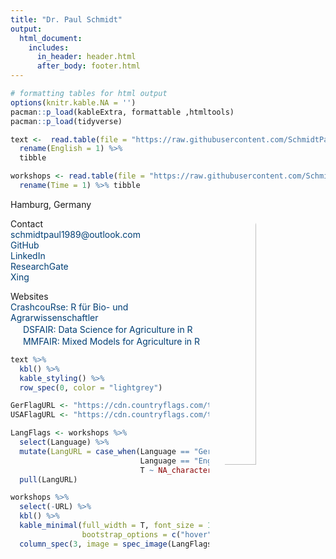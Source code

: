 ```yaml
---
title: "Dr. Paul Schmidt"
output: 
  html_document:
    includes:
      in_header: header.html
      after_body: footer.html
---
```


```r
# formatting tables for html output
options(knitr.kable.NA = '')
pacman::p_load(kableExtra, formattable ,htmltools)
pacman::p_load(tidyverse)
```

```r
text <-  read.table(file = "https://raw.githubusercontent.com/SchmidtPaul/CV/master/contactinfo/infotext.csv", sep = ";", header = T, encoding = "UTF-8") %>%
  rename(English = 1) %>% 
  tibble

workshops <- read.table(file = "https://raw.githubusercontent.com/SchmidtPaul/CV/master/contactinfo/workshophistory.csv", sep = ";", header = T, encoding = "UTF-8") %>%
  rename(Time = 1) %>% tibble
```

<!-- hyperlink style -->
<style>
a:link {
  color: #003f75ff;
  background-color: transparent;
  text-decoration: none;
}

a:visited {
  color: #003f75ff;
  background-color: transparent;
  text-decoration: none;
}

a:hover {
  color: #003f75ff;
  background-color: transparent;
  text-decoration: underline;
}

a:active {
  color: #003f75ff;
  background-color: transparent;
  text-decoration: underline;
}
</style> 

<!-- Image -->
<img src="https://avatars3.githubusercontent.com/u/31928213?s=400&u=d5ca44cc7f39c7f4e2e79b4cffeeb3d0d0a321fb&v=4" style="width:33%; border-radius: 50%; margin-left: 20px" align="right" alt="Avatar">

<!-- Contact symbols -->
<style>
p.small {line-height: 1;}
</style>

<p class="small">
<i class="fa fa-home" style="color: #003f75ff;">
</i> Hamburg, Germany </br>

Contact </br>
<a href="mailto:schmidtpaul1989@outlook.com">
<i class="fa fa-envelope" style="color: #003f75ff;">
</i> schmidtpaul1989@outlook.com </a> </br>
<a href="https://github.com/SchmidtPaul/">
<i class="fa fa-github" style="color: #003f75ff;">
</i> GitHub </a> </br>
<a href="https://www.linkedin.com/in/schmidtpaul1989/">
<i class="fa fa-linkedin" style="color: #003f75ff;">
</i> LinkedIn </a> </br>
<a href="https://www.researchgate.net/profile/Paul_Schmidt17">
<i class="fa fa-pencil" style="color: #003f75ff;">
</i> ResearchGate </a> </br>
<a href="https://www.xing.com/profile/Paul_Schmidt393/cv">
<i class="fa fa-xing" style="color: #003f75ff;">
</i> Xing </a> 

Websites </br>
<a href="https://schmidtpaul.github.io/crashcouRse/">
<i class="fa fa-window-maximize" style="color: #003f75ff;">
</i> CrashcouRse: R für Bio- und Agrarwissenschaftler </a> </br>
<a href="https://schmidtpaul.github.io/DSFAIR/">
<img src="https://raw.githubusercontent.com/SchmidtPaul/DSFAIR/master/img/logo/favicon-32x32.png" width=16 height=16/>
</i> DSFAIR: Data Science for Agriculture in R </a> </br>
<a href="https://schmidtpaul.github.io/MMFAIR/">
<img src="https://raw.githubusercontent.com/SchmidtPaul/MMFAIR/master/img/logo/favicon-32x32.png" width=16 height=16/>
</i> MMFAIR: Mixed Models for Agriculture in R </a> </br>

</p>

```r
text %>% 
  kbl() %>%
  kable_styling() %>% 
  row_spec(0, color = "lightgrey")
```

```r
GerFlagURL <- "https://cdn.countryflags.com/thumbs/germany/flag-round-250.png"
USAFlagURL <- "https://cdn.countryflags.com/thumbs/united-states-of-america/flag-round-250.png"

LangFlags <- workshops %>% 
  select(Language) %>% 
  mutate(LangURL = case_when(Language == "Ger" ~ GerFlagURL,
                             Language == "Eng" ~ USAFlagURL,
                             T ~ NA_character_)) %>% 
  pull(LangURL)

workshops %>% 
  select(-URL) %>% 
  kbl() %>%
  kable_minimal(full_width = T, font_size = 10, 
                bootstrap_options = c("hover", "condensed")) %>% 
  column_spec(3, image = spec_image(LangFlags, 50, 50))
```
